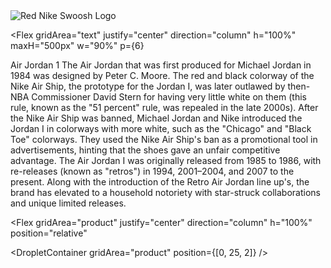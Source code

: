 <Flex gridArea="edge" gridRow="1" justify="center" align="center" ml={6}>
  <Image
    w="100px"
    src="https://www.transparentpng.com/thumb/nike-logo/Blc12i-red-nike-logo-clipart-png-photos.png"
    alt="Red Nike Swoosh Logo"
  />
</Flex>

<Flex
gridArea="text"
justify="center"
direction="column"
h="100%"
maxH="500px"
w="90%"
p={6}
>
<Flex>
  <Text color="brand.lightGrey" fontSize="6xl">
    <GlitchText>Air Jordan 1</GlitchText>
  </Text>


<Basketball/>
</Flex>
<Box h="80%" position="relative" zIndex="101">
<Text my={6} fontWeight={300} color="brand.text" fontSize="xl" borderTop="solid 1px" pt={6}>
The Air Jordan that was first produced for Michael Jordan in 1984 was designed by Peter C. Moore. The red and black colorway of the Nike Air Ship, the prototype for the Jordan I, was later outlawed by then-NBA Commissioner David Stern for having very little white on them (this rule, known as the "51 percent" rule, was repealed in the late 2000s).
</Text>
<Text my={6} fontWeight={300} color="brand.text" fontSize="xl" borderBottom="solid 1px" pb={6}>
After the Nike Air Ship was banned, Michael Jordan and Nike introduced the Jordan I in colorways with more white, such as the "Chicago" and "Black Toe" colorways. They used the Nike Air Ship's ban as a promotional tool in advertisements, hinting that the shoes gave an unfair competitive advantage. The Air Jordan I was originally released from 1985 to 1986, with re-releases (known as "retros") in 1994, 2001–2004, and 2007 to the present. Along with the introduction of the Retro Air Jordan line up's, the brand has elevated to a household notoriety with star-struck collaborations and unique limited releases.
</Text>


</Box>
</Flex>


<Flex gridArea="edge" gridRow="2" justify="center" align="center">
  <Box display={['none', 'block']}>
    <CustomText vertical text="Innovation" fontSize="100px" />
  </Box>
</Flex>

<Flex
  gridArea="product"
  justify="center"
  direction="column"
  h="100%"
  position="relative"
>
  <Product />
  <Box
    position="absolute"
    right="-15%"
    bottom="25%"
    display={['none', 'block']}
  >
    <CustomText vertical color="#ed1c24" text="Jordan" fontSize="200px" />
  </Box>
  <Box position="absolute" bottom="0" right="35%">
  <CustomText color="#5C5C5C" text="Air" fontSize="200px" />
</Box>


<Box position="absolute" top="-50%" right="20%" zIndex="100">
  <CustomText color="#ed1c24" text="1" fontSize="800px" />
</Box>

</Flex>


<DropletContainer gridArea="product" position={[0, 25, 2]} />
